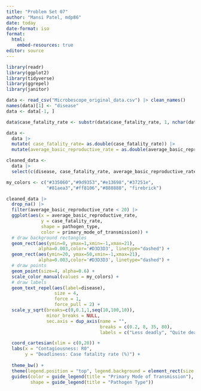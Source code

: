 ```yaml
---
title: "Problem Set 07"
author: "Mansi Patel, mdp86"
date: today
date-format: iso
format: 
  html:
    embed-resources: true
editor: source
---
```



```r
library(readr)
library(ggplot2)
library(tidyverse)
library(ggrepel)
library(janitor)
```

```r
data <- read_csv("Microbescope_original_data.csv") |> clean_names()
names(data)[1] <- "disease"
data <- data[-1, ]

data$case_fatality_rate <- substr(data$case_fatality_rate, 1, nchar(data$case_fatality_rate) - 1) # looked this up. "removing the last character in r "

data <-
  data |> 
  mutate( case_fatality_rate= as.double(case_fatality_rate)) |> 
  mutate(average_basic_reproductive_rate = as.double(average_basic_reproductive_rate))

cleaned_data <- 
  data |> 
  select(c(disease, case_fatality_rate, average_basic_reproductive_rate, pathogen_type, primary_mode_of_transmission))

```


```r
my_colors <- c("#335060","#9d9353","#e13698","#37251e",
               "#81aea3","#ff8106","#888888", "firebrick")

cleaned_data |> 
  drop_na() |> 
  filter(average_basic_reproductive_rate < 20) |>
  ggplot(aes(x = average_basic_reproductive_rate,
             y = case_fatality_rate, 
             shape = pathogen_type,
             color = primary_mode_of_transmission)) +
  # draw background rectangles
  geom_rect(aes(ymin=0, ymax=1,xmin=-1,xmax=21), 
            alpha=0.003,color='#D3D3D3', linetype="dashed") +
  geom_rect(aes(ymin=20, ymax=50,xmin=-1,xmax=21), 
            alpha=0.003,color='#D3D3D3', linetype="dashed") +  
  # draw points
  geom_point(size=4, alpha=0.6) + 
  scale_color_manual(values = my_colors) +
  # draw labels
  geom_text_repel(aes(label=disease), 
                  size = 4,
                  force = 1,
                  force_pull = 2) +  
  scale_y_sqrt(breaks=c(0,0.1,1,seq(10,100,10)),
               minor_breaks = NULL, 
               sec.axis = dup_axis(name = "",
                                   breaks = c(0.2, 8, 35, 80),
                                   labels = c("Less deadly", "Quite deadly", "Deadly", "Extremely Deadly"))) +

  coord_cartesian(xlim = c(0,20)) +
  labs(x = "Contagiousness: R0",
       y = "Deadliness: Case fatality rate (%)") +
  
  theme_bw() +
  theme(legend.position = "top", legend.background = element_rect(size = 0.5, colour='grey')) +
  guides(color = guide_legend(title = "Primary Mode of Transmission"),
         shape = guide_legend(title = "Pathogen Type")) 
```

